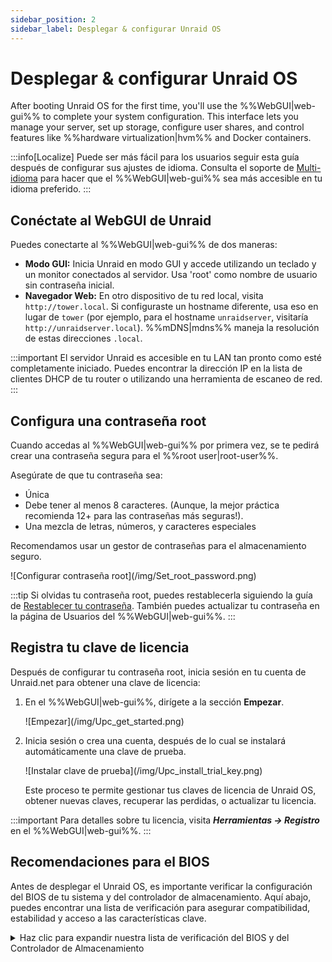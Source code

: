 ```yaml
---
sidebar_position: 2
sidebar_label: Desplegar & configurar Unraid OS
---
```


# Desplegar & configurar Unraid OS

After booting Unraid OS for the first time, you'll use the %%WebGUI|web-gui%% to complete your system configuration. This interface lets you manage your server, set up storage, configure user shares, and control features like %%hardware virtualization|hvm%% and Docker containers.

:::info[Localize]
Puede ser más fácil para los usuarios seguir esta guía después de configurar sus ajustes de idioma. Consulta el soporte de [Multi-idioma](../../using-unraid-to/customize-your-experience/multi-language-support.mdx) para hacer que el %%WebGUI|web-gui%% sea más accesible en tu idioma preferido.
:::

## Conéctate al WebGUI de Unraid

Puedes conectarte al %%WebGUI|web-gui%% de dos maneras:

- **Modo GUI:** Inicia Unraid en modo GUI y accede utilizando un teclado y un monitor conectados al servidor. Usa 'root' como nombre de usuario sin contraseña inicial.
- **Navegador Web:** En otro dispositivo de tu red local, visita `http://tower.local`. Si configuraste un hostname diferente, usa eso en lugar de `tower` (por ejemplo, para el hostname `unraidserver`, visitaría `http://unraidserver.local`). %%mDNS|mdns%% maneja la resolución de estas direcciones `.local`.

:::important
El servidor Unraid es accesible en tu LAN tan pronto como esté completamente iniciado. Puedes encontrar la dirección IP en la lista de clientes DHCP de tu router o utilizando una herramienta de escaneo de red.
:::

## Configura una contraseña root

Cuando accedas al %%WebGUI|web-gui%% por primera vez, se te pedirá crear una contraseña segura para el %%root user|root-user%%.

Asegúrate de que tu contraseña sea:

- Única
- Debe tener al menos 8 caracteres. (Aunque, la mejor práctica recomienda 12+ para las contraseñas más seguras!).
- Una mezcla de letras, números, y caracteres especiales

Recomendamos usar un gestor de contraseñas para el almacenamiento seguro.

<div style={{ margin: 'auto', maxWidth: '300px'}}>
  ![Configurar contraseña root](/img/Set_root_password.png)
</div>

:::tip
Si olvidas tu contraseña root, puedes restablecerla siguiendo la guía de [Restablecer tu contraseña](../../system-administration/secure-your-server/user-management.mdx#reset-your-password). También puedes actualizar tu contraseña en la página de Usuarios del %%WebGUI|web-gui%%.
:::

## Registra tu clave de licencia

Después de configurar tu contraseña root, inicia sesión en tu cuenta de Unraid.net para obtener una clave de licencia:

1. En el %%WebGUI|web-gui%%, dirígete a la sección **Empezar**.

   <div style={{ margin: 'auto', maxWidth: '500px'}}>
     ![Empezar](/img/Upc_get_started.png)
   </div>

2. Inicia sesión o crea una cuenta, después de lo cual se instalará automáticamente una clave de prueba.

   <div style={{ margin: 'auto', maxWidth: '500px'}}>
     ![Instalar clave de prueba](/img/Upc_install_trial_key.png)
   </div>

   Este proceso te permite gestionar tus claves de licencia de Unraid OS, obtener nuevas claves, recuperar las perdidas, o actualizar tu licencia.

:::important
Para detalles sobre tu licencia, visita ***Herramientas → Registro*** en el %%WebGUI|web-gui%%.
:::

## Recomendaciones para el BIOS

Antes de desplegar el Unraid OS, es importante verificar la configuración del BIOS de tu sistema y del controlador de almacenamiento. Aquí abajo, puedes encontrar una lista de verificación para asegurar compatibilidad, estabilidad y acceso a las características clave.

<details>
  <summary>Haz clic para expandir nuestra lista de verificación del BIOS y del Controlador de Almacenamiento</summary>

  Una configuración adecuada del BIOS y del controlador de almacenamiento es vital para un despliegue estable de Unraid OS. Usa esta lista de verificación antes de tu primer inicio.

  ### Configuraciones Básicas

  ✅ Configure la unidad flash USB como el dispositivo de arranque principal.\n✅ Configure el controlador de almacenamiento en modo **%%AHCI|ahci%%** con conexiones SATA.\n✅ Establezca el controlador en modo **%%HBA|hba-mode%%** (no **%%RAID|raid%%**).\n✅ Desactive **Boot Seguro**, ya que no es compatible con Unraid OS.

  ### Configuraciones Avanzadas

  ✅ Enable **%%hardware virtualization|hvm%%** features (e.g., **%%Intel VT-x|intel-vt-x%%** or **%%AMD-V|amd-v%%**) for **%%virtual machines (VMs)|vm%%**.\
  ✅ Enable **%%IOMMU|iommu%%** support (Intel VT-d or AMD-Vi) for PCI device assignment to VMs.

  ### Consejos para Solucionar Problemas

  Si Unraid OS no se inicia, intenta:

  ✅ Ajuste el orden de arranque a: **Forced-FDD**, **USB-HDD**, **USB-ZIP**.\n✅ Desactive el soporte para USB 2.0/3.0.\n✅ Cambiar cualquier característica de Arranque Rápido.\n✅ Cambiar el soporte del teclado USB.

  Para más asistencia, visita el [foro de soporte general de Unraid](https://forums.unraid.net/).

  :::important
  Muchos motherboards limitan la selección de dispositivos de arranque a 12 discos duros. Si su unidad flash USB se reconoce como un disco duro, es posible que no pueda arrancar desde ella después de instalar 12 discos duros físicos. Configure el BIOS para tratar la unidad flash como un dispositivo extraíble siempre que sea posible.

  Si utiliza un HBA adicional, es posible desactivar el soporte de INT 13h para evitar que sus unidades conectadas aparezcan en la lista de dispositivos de arranque; esto le ayudará a mantenerse dentro del límite de 12 discos.
  :::
</details>
